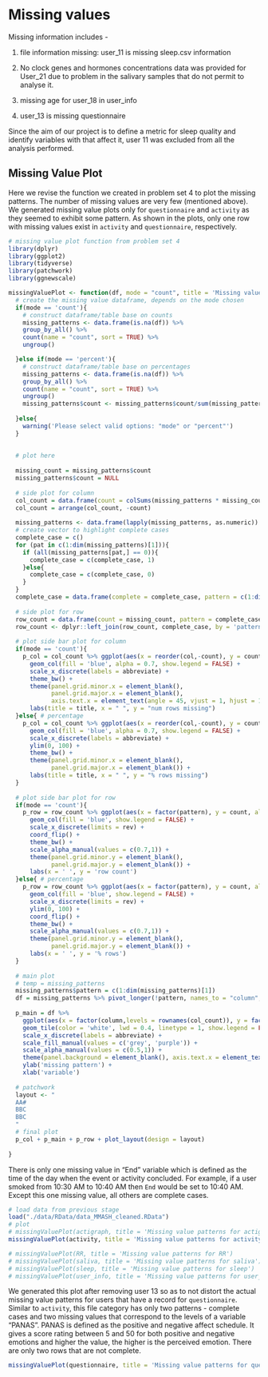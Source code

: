 # Missing values

Missing information includes - 

(1) file information missing: user_11 is missing sleep.csv information

(2) No clock genes and hormones concentrations data was provided for User_21 due to problem in the salivary samples that do not permit to analyse it.

(3) missing age for user_18 in user_info

(4) user_13 is missing questionnaire

Since the aim of our project is to define a metric for sleep quality and identify variables with that affect it, user 11 was excluded from all the analysis performed. 

## Missing Value Plot

Here we revise the function we created in problem set 4 to plot the missing patterns. The number of missing values are very few (mentioned above). We generated missing value plots only for `questionnaire` and `activity` as they seemed to exhibit some pattern.
As shown in the plots, only one row with missing values exist in `activity` and `questionnaire`, respectively.
```r
# missing value plot function from problem set 4
library(dplyr)
library(ggplot2)
library(tidyverse)
library(patchwork)
library(ggnewscale)

missingValuePlot <- function(df, mode = "count", title = 'Missing value patterns' ){
  # create the missing value dataframe, depends on the mode chosen
  if(mode == 'count'){
    # construct dataframe/table base on counts
    missing_patterns <- data.frame(is.na(df)) %>%
    group_by_all() %>%
    count(name = "count", sort = TRUE) %>%
    ungroup()

  }else if(mode == 'percent'){
    # construct dataframe/table base on percentages
    missing_patterns <- data.frame(is.na(df)) %>%
    group_by_all() %>%
    count(name = "count", sort = TRUE) %>% 
    ungroup()
    missing_patterns$count <- missing_patterns$count/sum(missing_patterns$count) * 100
    
  }else{
    warning('Please select valid options: "mode" or "percent"')
  }
  
  
  # plot here
  
  missing_count = missing_patterns$count
  missing_patterns$count = NULL
  
  # side plot for column
  col_count = data.frame(count = colSums(missing_patterns * missing_count), col = names(missing_patterns))
  col_count = arrange(col_count, -count)
  
  missing_patterns <- data.frame(lapply(missing_patterns, as.numeric))
  # create vector to highlight complete cases
  complete_case = c()
  for (pat in c(1:dim(missing_patterns)[1])){
    if (all(missing_patterns[pat,] == 0)){
      complete_case = c(complete_case, 1)
    }else{
      complete_case = c(complete_case, 0)
    }
  }
  complete_case = data.frame(complete = complete_case, pattern = c(1:dim(missing_patterns)[1]))
  
  # side plot for row
  row_count = data.frame(count = missing_count, pattern = complete_case$pattern)
  row_count <- dplyr::left_join(row_count, complete_case, by = 'pattern')
  
  # plot side bar plot for column
  if(mode == 'count'){
    p_col = col_count %>% ggplot(aes(x = reorder(col,-count), y = count)) + 
      geom_col(fill = 'blue', alpha = 0.7, show.legend = FALSE) + 
      scale_x_discrete(labels = abbreviate) +
      theme_bw() + 
      theme(panel.grid.minor.x = element_blank(),
            panel.grid.major.x = element_blank(), 
            axis.text.x = element_text(angle = 45, vjust = 1, hjust = 1)) +
      labs(title = title, x = " ", y = "num rows missing")
  }else{ # percentage
    p_col = col_count %>% ggplot(aes(x = reorder(col,-count), y = count)) + 
      geom_col(fill = 'blue', alpha = 0.7, show.legend = FALSE) + 
      scale_x_discrete(labels = abbreviate) +
      ylim(0, 100) + 
      theme_bw() + 
      theme(panel.grid.minor.x = element_blank(),
            panel.grid.major.x = element_blank()) +
      labs(title = title, x = " ", y = "% rows missing")
  }
  
  # plot side bar plot for row
  if(mode == 'count'){
    p_row = row_count %>% ggplot(aes(x = factor(pattern), y = count, alpha = factor(complete))) + 
      geom_col(fill = 'blue', show.legend = FALSE) + 
      scale_x_discrete(limits = rev) +
      coord_flip() + 
      theme_bw() +
      scale_alpha_manual(values = c(0.7,1)) +
      theme(panel.grid.minor.y = element_blank(),
            panel.grid.major.y = element_blank()) +
      labs(x = ' ', y = 'row count')
  }else{ # percentage
    p_row = row_count %>% ggplot(aes(x = factor(pattern), y = count, alpha = factor(complete))) + 
      geom_col(fill = 'blue', show.legend = FALSE) + 
      scale_x_discrete(limits = rev) +
      ylim(0, 100) +
      coord_flip() + 
      theme_bw() +
      scale_alpha_manual(values = c(0.7,1)) +
      theme(panel.grid.minor.y = element_blank(),
            panel.grid.major.y = element_blank()) +
      labs(x = ' ', y = '% rows')
  }
  
  # main plot
  # temp = missing_patterns
  missing_patterns$pattern = c(1:dim(missing_patterns)[1])
  df = missing_patterns %>% pivot_longer(!pattern, names_to = "column", values_to = "missing") %>% dplyr::left_join(complete_case)
  
  p_main = df %>% 
    ggplot(aes(x = factor(column,levels = rownames(col_count)), y = factor(pattern,levels = rev(rownames(row_count))), fill = factor(missing), alpha = factor(complete))) + 
    geom_tile(color = 'white', lwd = 0.4, linetype = 1, show.legend = FALSE)+  
    scale_x_discrete(labels = abbreviate) +
    scale_fill_manual(values = c('grey', 'purple')) +
    scale_alpha_manual(values = c(0.5,1)) +
    theme(panel.background = element_blank(), axis.text.x = element_text(angle = 45, vjust = 1, hjust = 1))+
    ylab('missing pattern') +
    xlab('variable')
  
  # patchwork
  layout <- "
  AA#
  BBC
  BBC
  "
  # final plot
  p_col + p_main + p_row + plot_layout(design = layout)
    
}
```

There is only one missing value in "End" variable which is defined as the time of the day when the event or activity concluded. For example, if a user smoked from 10:30 AM to 10:40 AM then `End` would be set to 10:40 AM. Except this one missing value, all others are complete cases.

```r
# load data from previous stage
load("./data/RData/data_MMASH_cleaned.RData")
# plot
# missingValuePlot(actigraph, title = 'Missing value patterns for actigraph')
missingValuePlot(activity, title = 'Missing value patterns for activity')

# missingValuePlot(RR, title = 'Missing value patterns for RR')
# missingValuePlot(saliva, title = 'Missing value patterns for saliva')
# missingValuePlot(sleep, title = 'Missing value patterns for sleep')
# missingValuePlot(user_info, title = 'Missing value patterns for user_info')
```


We generated this plot after removing user 13 so as to not distort the actual missing value patterns for users that have a record for `questionnaire`. Similar to `activity`, this file category has only two patterns - complete cases and two missing values that correspond to the levels of a variable "PANAS". PANAS is defined as the positive and negative affect schedule. It gives a score rating between 5 and 50 for both positive and negative emotions and higher the value, the higher is the perceived emotion. There are only two rows that are not complete.

```r
missingValuePlot(questionnaire, title = 'Missing value patterns for questionnaire')
```